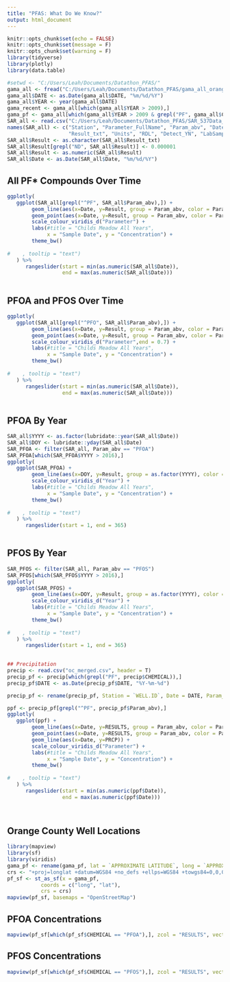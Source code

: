 ---
title: "PFAS: What Do We Know?"
output: html_document
---

```{r setup, include=FALSE}
knitr::opts_chunk$set(echo = FALSE)
knitr::opts_chunk$set(message = F)
knitr::opts_chunk$set(warning = F)
library(tidyverse)
library(plotly)
library(data.table)
```


```{r read_data}
#setwd <- "C:/Users/Leah/Documents/Datathon_PFAS/"
gama_all <- fread("C:/Users/Leah/Documents/Datathon_PFAS/gama_all_orange.txt")
gama_all$DATE <- as.Date(gama_all$DATE, "%m/%d/%Y")
gama_all$YEAR <- year(gama_all$DATE)
gama_recent <- gama_all[which(gama_all$YEAR > 2009),]
gama_pf <- gama_all[which(gama_all$YEAR > 2009 & grepl("PF", gama_all$CHEMICAL)),]
SAR_all <- read.csv("C:/Users/Leah/Documents/Datathon_PFAS/SAR_537Data_20190808_All.csv", header = T)
names(SAR_all) <- c("Station", "Parameter_FullName", "Param_abv", "Date", "Time", "ResultVal10_ND", 
                    "Result_txt", "Units", "RDL", "Detect_YN", "LabSampNum", "Method")
SAR_all$Result <- as.character(SAR_all$Result_txt)
SAR_all$Result[grepl("ND", SAR_all$Result)] <- 0.000001
SAR_all$Result <- as.numeric(SAR_all$Result)
SAR_all$Date <- as.Date(SAR_all$Date, "%m/%d/%Y")


```

## All PF* Compounds Over Time

```{r}
ggplotly(
   ggplot(SAR_all[grepl("^PF", SAR_all$Param_abv),]) +
        geom_line(aes(x=Date, y=Result, group = Param_abv, color = Param_abv)) +
        geom_point(aes(x=Date, y=Result, group = Param_abv, color = Param_abv)) +
        scale_colour_viridis_d("Parameter") +
        labs(#title = "Childs Meadow All Years",
             x = "Sample Date", y = "Concentration") +
        theme_bw()
    
#    , tooltip = "text")  
   ) %>% 
      rangeslider(start = min(as.numeric(SAR_all$Date)), 
                  end = max(as.numeric(SAR_all$Date)))
  
```



## PFOA and PFOS Over Time


```{r, echo=FALSE}
ggplotly(
   ggplot(SAR_all[grepl("^PFO", SAR_all$Param_abv),]) +
        geom_line(aes(x=Date, y=Result, group = Param_abv, color = Param_abv)) +
        geom_point(aes(x=Date, y=Result, group = Param_abv, color = Param_abv)) +
        scale_colour_viridis_d("Parameter",end = 0.7) +
        labs(#title = "Childs Meadow All Years",
             x = "Sample Date", y = "Concentration") +
        theme_bw()
    
#    , tooltip = "text")  
   ) %>% 
      rangeslider(start = min(as.numeric(SAR_all$Date)), 
                  end = max(as.numeric(SAR_all$Date)))
  
```

## PFOA By Year

```{r}
SAR_all$YYYY <- as.factor(lubridate::year(SAR_all$Date))
SAR_all$DOY <- lubridate::yday(SAR_all$Date)
SAR_PFOA <- filter(SAR_all, Param_abv == "PFOA")
SAR_PFOA[which(SAR_PFOA$YYYY > 2016),]
ggplotly(
   ggplot(SAR_PFOA) +
        geom_line(aes(x=DOY, y=Result, group = as.factor(YYYY), color = YYYY)) +
        scale_colour_viridis_d("Year") +
        labs(#title = "Childs Meadow All Years",
             x = "Sample Date", y = "Concentration") +
        theme_bw()
    
#    , tooltip = "text")  
   ) %>% 
      rangeslider(start = 1, end = 365)
  
```


## PFOS By Year

```{r}
SAR_PFOS <- filter(SAR_all, Param_abv == "PFOS")
SAR_PFOS[which(SAR_PFOS$YYYY > 2016),]
ggplotly(
   ggplot(SAR_PFOS) +
        geom_line(aes(x=DOY, y=Result, group = as.factor(YYYY), color = YYYY)) +
        scale_colour_viridis_d("Year") +
        labs(#title = "Childs Meadow All Years",
             x = "Sample Date", y = "Concentration") +
        theme_bw()
    
#    , tooltip = "text")  
   ) %>% 
      rangeslider(start = 1, end = 365)
  
```

```{r, eval = F}
## Precipitation 
precip <- read.csv("oc_merged.csv", header = T)
precip_pf <- precip[which(grepl("PF", precip$CHEMICAL)),]
precip_pf$DATE <- as.Date(precip_pf$DATE, "%Y-%m-%d")

precip_pf <- rename(precip_pf, Station = `WELL.ID`, Date = DATE, Param_abv = CHEMICAL)

ppf <- precip_pf[grepl("^PF", precip_pf$Param_abv),]
ggplotly(
   ggplot(ppf) +
        geom_line(aes(x=Date, y=RESULTS, group = Param_abv, color = Param_abv)) +
        geom_point(aes(x=Date, y=RESULTS, group = Param_abv, color = Param_abv)) +
        geom_line(aes(x=Date, y=PRCP)) +
        scale_colour_viridis_d("Parameter") +
        labs(#title = "Childs Meadow All Years",
             x = "Sample Date", y = "Concentration") +
        theme_bw()
    
#    , tooltip = "text")  
   ) %>% 
      rangeslider(start = min(as.numeric(ppf$Date)), 
                  end = max(as.numeric(ppf$Date)))

  
```


## Orange County Well Locations

```{r}
library(mapview)
library(sf)
library(viridis)
gama_pf <- rename(gama_pf, lat = `APPROXIMATE LATITUDE`, long = `APPROXIMATE LONGITUDE`)
crs <- "+proj=longlat +datum=WGS84 +no_defs +ellps=WGS84 +towgs84=0,0,0"
pf_sf <- st_as_sf(x = gama_pf,                         
           coords = c("long", "lat"),
           crs = crs)
mapview(pf_sf, basemaps = "OpenStreetMap")
```

## PFOA Concentrations

```{r}
mapview(pf_sf[which(pf_sf$CHEMICAL == "PFOA"),], zcol = "RESULTS", vector.palette = "viridis", legend = F, native.crs = T, basemaps = "CartoDB.Positron", crs = crs)
```


## PFOS Concentrations

```{r}
mapview(pf_sf[which(pf_sf$CHEMICAL == "PFOS"),], zcol = "RESULTS", vector.palette = "viridis", legend = F)
```

